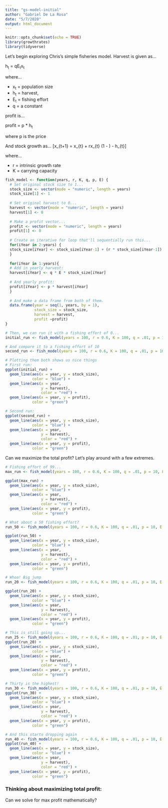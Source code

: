 ```yaml
---
title: "gs-model-initial"
author: "Gabriel De La Rosa"
date: "5/7/2020"
output: html_document
---
```


```r
knitr::opts_chunk$set(echo = TRUE)
library(growthrates)
library(tidyverse)
```

Let's begin exploring Chris's simple fisheries model. Harvest is given as...

h<sub>t</sub> = qE<sub>t</sub>x<sub>t</sub>

where...

* x<sub>t</sub> = population size
* h<sub>t</sub> = harvest,
* E<sub>t</sub> = fishing effort
* q = a constant

profit is...

profit = p * h<sub>t</sub>

where p is the price

And stock growth as...
\[x_{t+1} = x_{t} + rx_{t} (1 - \frac{x_{t}}{K}) - h_{t}\]


where...

* r = intrinsic growth rate
* K = carrying capacity


```r

fish_model <- function(years, r, K, q, p, E) {
  # Set original stock size to 1...
  stock_size <- vector(mode = "numeric", length = years)
  stock_size[1] <- 1
  
  # Set original harvest to 0...
  harvest <- vector(mode = "numeric", length = years)
  harvest[1] <- 0
  
  # Make a profit vector...
  profit <- vector(mode = "numeric", length = years)
  profit[1] <- 0
  
  # Create an iterative for loop that'll sequentially run this...
  for(iYear in 2:years) {
  stock_size[iYear] <- stock_size[iYear-1] + (r * stock_size[iYear-1]) * (1 - (stock_size[iYear-1]/K)) - q * E * stock_size[iYear-1]
  }
  
  for(iYear in 1:years){
  # Add in yearly harvest:
  harvest[iYear] <- q * E * stock_size[iYear]
  
  # And yearly profit:
  profit[iYear] <- p * harvest[iYear]
  }
  
  # And make a data frame from both of them.
  data.frame(year = seq(1, years, by = 1), 
             stock_size = stock_size, 
             harvest = harvest, 
             profit =profit)
}
```

``` r

# Then, we can run it with a fishing effort of 0...
initial_run <- fish_model(years = 100, r = 0.6, K = 100, q = .01, p = 10, E = 0)

# And compare it to a fishing effort of 10
second_run <- fish_model(years = 100, r = 0.6, K = 100, q = .01, p = 10, E = 10)

# Plotting them both shows us nice things
# First run:
ggplot(initial_run) +
  geom_line(aes(x = year, y = stock_size),
            color = "blue") +
  geom_line(aes(x = year, 
                y = harvest),
                color = "red") +
  geom_line(aes(x = year, y = profit),
            color = "green")

# Second run:
ggplot(second_run) +
  geom_line(aes(x = year, y = stock_size),
            color = "blue") +
  geom_line(aes(x = year, 
                y = harvest),
                color = "red") +
  geom_line(aes(x = year, y = profit),
            color = "green")

```

Can we maximize the total profit? Let's play around with a few extremes.

```r
# Fishing effort of 99...
max_run <- fish_model(years = 100, r = 0.6, K = 100, q = .01, p = 10, E = 99)

ggplot(max_run) +
  geom_line(aes(x = year, y = stock_size),
            color = "blue") +
  geom_line(aes(x = year, 
                y = harvest),
                color = "red") +
  geom_line(aes(x = year, y = profit),
            color = "green")

# What about a 50 fishing effort?
run_50 <- fish_model(years = 100, r = 0.6, K = 100, q = .01, p = 10, E = 50)

ggplot(run_50) +
  geom_line(aes(x = year, y = stock_size),
            color = "blue") +
  geom_line(aes(x = year, 
                y = harvest),
                color = "red") +
  geom_line(aes(x = year, y = profit),
            color = "green")

# Whoa! Big jump
run_20 <- fish_model(years = 100, r = 0.6, K = 100, q = .01, p = 10, E = 20)

ggplot(run_20) +
  geom_line(aes(x = year, y = stock_size),
            color = "blue") +
  geom_line(aes(x = year, 
                y = harvest),
                color = "red") +
  geom_line(aes(x = year, y = profit),
            color = "green")

# This is still going up...
run_25 <- fish_model(years = 100, r = 0.6, K = 100, q = .01, p = 10, E = 25)
ggplot(run_20) +
  geom_line(aes(x = year, y = stock_size),
            color = "blue") +
  geom_line(aes(x = year, 
                y = harvest),
                color = "red") +
  geom_line(aes(x = year, y = profit),
            color = "green")

# Thirty is the highest!
run_30 <- fish_model(years = 100, r = 0.6, K = 100, q = .01, p = 10, E = 30)
ggplot(run_30) +
  geom_line(aes(x = year, y = stock_size),
            color = "blue") +
  geom_line(aes(x = year, 
                y = harvest),
                color = "red") +
  geom_line(aes(x = year, y = profit),
            color = "green")

# And this starts dropping again
run_40 <- fish_model(years = 100, r = 0.6, K = 100, q = .01, p = 10, E = 40)
ggplot(run_40) +
  geom_line(aes(x = year, y = stock_size),
            color = "blue") +
  geom_line(aes(x = year, 
                y = harvest),
                color = "red") +
  geom_line(aes(x = year, y = profit),
            color = "green")
```


### Thinking about maximizing total profit: 

Can we solve for max profit mathematically?
